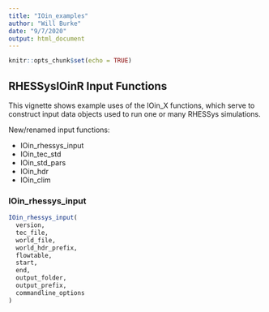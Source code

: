 ```yaml
---
title: "IOin_examples"
author: "Will Burke"
date: "9/7/2020"
output: html_document
---
```


```r
knitr::opts_chunk$set(echo = TRUE)
```

## RHESSysIOinR Input Functions

This vignette shows example uses of the IOin_X functions, which serve to construct input data objects used to run one or many RHESSys simulations.

New/renamed input functions:

 * IOin_rhessys_input
 * IOin_tec_std
 * IOin_std_pars
 * IOin_hdr
 * IOin_clim

### IOin_rhessys_input

```r

IOin_rhessys_input(
  version,
  tec_file,
  world_file,
  world_hdr_prefix,
  flowtable,
  start,
  end,
  output_folder,
  output_prefix,
  commandline_options
)




```
